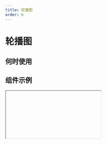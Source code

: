 ```yaml
---
title: 轮播图
order: 6
---
```


# 轮播图

## 何时使用

## 组件示例

<Iframe url="https://pre-yida-performance3.alibaba-inc.com/developer/slider-v2?isRenderNav=false" />

## 组件属性

<!-- | 属性名   |  属性code  | 类型 | 数据示例  |  备注 |
| :------ | :------ |: ------ | :------ | :----- |
| 轮播项   | images | object | {src: 'https://test.png', title: 'title'} |  |
| 类型 | type  | string  | 'single', 'multi'  | 轮播方式, 单图, 多图|  |
| 图片宽度 | slideImageWidth  |  string  | '100%'  |   | -->
<!-- | 图片高度 | slideImageHeight  |  string  | '300px'  |   |
| 图片间距 | margin  |  number  | 10 |   |
| 同时展示的图片数量 | slidesToShow  |  number  | 2 |   |
| 同时滑动的图片数量 | slidesToScroll  |  number  | 1  |   |
| 居中模式 | centerMode  |  bool  | false  |   |
| 多图轮播时，点击选中后自动居中 | focusOnSelect  |  bool  | false  |   | -->
<!-- | 轮播方向 | slideDirection  |  string  | 'hoz' | 'hoz' , 'ver' | -->
<!-- | 轮播速度 | speed  |  number  | 500  |  单位: ms |
| 动效类型 | animation  |  string  | 'slide'  |  'slide', 'fade' |
| 箭头 | arrows  |  bool  | true  |   |
| 箭头大小 | arrowSize  |  string  | 'medium'  |  'medium', 'large' |
| 箭头位置 | arrowPosition  |  string  | 'inner'  |  'inner', 'outer' |
| 箭头方向 | arrowDirection  |  string  | 'hoz'  | 'hoz', 'ver' |
| 自动播放 | autoplay  |  bool  | false  |  |
| 自动播放的速度 | autoplaySpeed  |  number  | 3000  |  |
| 导航锚点 | dots  |  bool  | true  |  |
| 导航锚点位置 | dotsDirection  |  string  | 'hoz'  |  |
| 锚点导航触发方式 | triggerType  |  string  | 'click  | 'click', 'hover' | -->

<AttrTable dataSource={[{
  attr: '轮播项',
  code: 'images',
  type: 'object',
  demo: "{src: 'https://test.png', title: 'title'}",
  dafault:'',
  desc: ''
}, {
  attr: '类型',
  code: 'type',
  type: 'string',
  demo: "'single', 'multi' ",
  dafault:'',
  desc: '轮播方式, 单图, 多图'
}, {
  attr: '图片宽度',
  code: 'slideImageWidth',
  type: 'string',
  demo: "'100%'",
  dafault:"  ",
  desc: ''
}, {
  attr: '图片高度',
  code: 'slideImageHeight',
  type: 'string',
  demo: "'300px'",
  dafault:'',
  desc: ''
},  {
  attr: '图片间距',
  code: 'margin',
  type: 'number',
  demo: '10',
  dafault:'',
  desc: ''
}, {
  attr: '同时展示的图片数量',
  code: 'slidesToShow',
  type: 'number',
  demo: '2',
  dafault:'',
  desc: ''
},
{
  attr: '同时滑动的图片数量',
  code: 'slidesToScroll',
  type: 'number',
  demo: '1',
  dafault:'',
  desc: ''
},
{
  attr: '居中模式',
  code: 'centerMode',
  type: 'bool',
  demo: 'false',
  dafault:'"b" ',
  desc: ''
},
{
  attr: '多图轮播时，点击选中后自动居中',
  code: 'focusOnSelect',
  type: 'bool',
  demo: 'false',
  dafault:'',
  desc: ''
},
{
  attr: '轮播方向',
  code: 'slideDirection',
  type: 'string',
  demo: " 'hoz'",
  dafault:" 'hoz', 'ver'",
  desc: ''
},{
  attr: '轮播速度',
  code: 'speed',
  type: 'number',
  demo: '500',
  dafault:'单位: ms ',
  desc: ''
},
{
  attr: '动效类型',
  code: 'animation',
  type: 'string',
  demo: "'slide'",
  dafault:"'slide', 'fade' ",
  desc: ''
},
{
  attr: '箭头',
  code: 'arrows',
  type: 'bool',
  demo: 'true',
  dafault:'',
  desc: ''
},{
  attr: '箭头大小',
  code: 'arrowSize',
  type: 'string',
  demo: "'medium' ",
  dafault:"'medium', 'large'",
  desc: ''
},{
  attr: '箭头位置',
  code: 'arrowPosition',
  type: 'string',
  demo: "'inner' ",
  dafault:" 'inner', 'outer'",
  desc: ''
},{
  attr: '箭头方向',
  code: 'arrowDirection ',
  type: 'string',
  demo: "'hoz' ",
  dafault:"'hoz', 'ver'",
  desc: ''
},{
  attr: '自动播放',
  code: 'autoplay',
  type: 'bool',
  demo: "false ",
  dafault:"",
  desc: ''
},{
  attr: '自动播放的速度',
  code: 'autoplaySpeed',
  type: 'number',
  demo: "3000 ",
  dafault:"",
  desc: ''
},{
  attr: '导航锚点',
  code: 'dots',
  type: 'bool',
  demo: "true ",
  dafault:"",
  desc: ''
},{
  attr: '导航锚点位置',
  code: 'dotsDirection',
  type: 'string',
  demo: "'hoz' ",
  dafault:"",
  desc: ''
},{
  attr: '锚点导航触发方式',
  code: 'triggerType',
  type: 'string',
  demo: "'click' ",
  dafault:"'click', 'hover'",
  desc: ''
}
]}
/>